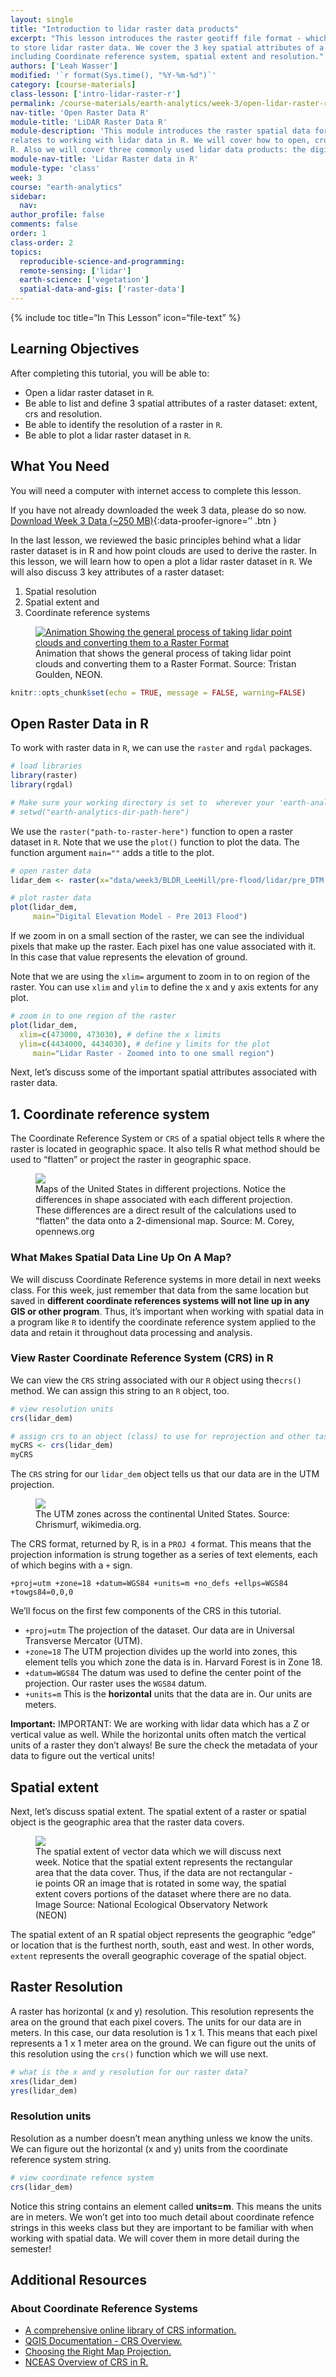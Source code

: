 ```yaml
---
layout: single
title: "Introduction to lidar raster data products"
excerpt: "This lesson introduces the raster geotiff file format - which is often used
to store lidar raster data. We cover the 3 key spatial attributes of a raster dataset
including Coordinate reference system, spatial extent and resolution."
authors: ['Leah Wasser']
modified: '`r format(Sys.time(), "%Y-%m-%d")`'
category: [course-materials]
class-lesson: ['intro-lidar-raster-r']
permalink: /course-materials/earth-analytics/week-3/open-lidar-raster-r/
nav-title: 'Open Raster Data R'
module-title: 'LiDAR Raster Data R'
module-description: 'This module introduces the raster spatial data format as it
relates to working with lidar data in R. We will cover how to open, crop and classify raster data in
R. Also we will cover three commonly used lidar data products: the digital elevation model, digital surface model and the canopy height model.'
module-nav-title: 'Lidar Raster data in R'
module-type: 'class'
week: 3
course: "earth-analytics"
sidebar:
  nav:
author_profile: false
comments: false
order: 1
class-order: 2
topics:
  reproducible-science-and-programming:
  remote-sensing: ['lidar']
  earth-science: ['vegetation']
  spatial-data-and-gis: ['raster-data']
---
```



{% include toc title="In This Lesson" icon="file-text" %}

<div class='notice--success' markdown="1">

## <i class="fa fa-graduation-cap" aria-hidden="true"></i> Learning Objectives

After completing this tutorial, you will be able to:

* Open a lidar raster dataset in `R`.
* Be able to list and define 3 spatial attributes of a raster dataset: extent, crs and resolution.
* Be able to identify the resolution of a raster in `R`.
* Be able to plot a lidar raster dataset in `R`.

## <i class="fa fa-check-square-o fa-2" aria-hidden="true"></i> What You Need

You will need a computer with internet access to complete this lesson.

If you have not already downloaded the week 3 data, please do so now.
[<i class="fa fa-download" aria-hidden="true"></i> Download Week 3 Data (~250 MB)](https://ndownloader.figshare.com/files/7446715){:data-proofer-ignore='' .btn }

</div>

In the last lesson, we reviewed the basic principles behind what a lidar raster
dataset is in R and how point clouds are used to derive the raster. In this lesson, we
will learn how to open a plot a lidar raster dataset in `R`. We will also discuss
3 key attributes of a raster dataset:

1. Spatial resolution
2. Spatial extent and
3. Coordinate reference systems

<figure>
  <a href="{{ site.url }}/images/course-materials/earth-analytics/week-3/gridding.gif">
  <img src="{{ site.url }}/images/course-materials/earth-analytics/week-3/gridding.gif" alt="Animation Showing the general process of taking lidar point clouds and converting them to a Raster Format"></a>
  <figcaption>
  Animation that shows the general process of taking lidar point clouds and
  converting them to a Raster Format. Source: Tristan Goulden, NEON.
  </figcaption>
</figure>

```r
knitr::opts_chunk$set(echo = TRUE, message = FALSE, warning=FALSE)
```

## Open Raster Data in R

To work with raster data in `R`, we can use the `raster` and `rgdal` packages.

```r
# load libraries
library(raster)
library(rgdal)

# Make sure your working directory is set to  wherever your 'earth-analytics' dir is
# setwd("earth-analytics-dir-path-here")

```

We use the `raster("path-to-raster-here")` function to open a raster dataset in `R`.
Note that we use the `plot()` function to plot the data. The function argument
`main=""` adds a title to the plot.

```r
# open raster data
lidar_dem <- raster(x="data/week3/BLDR_LeeHill/pre-flood/lidar/pre_DTM.tif")

# plot raster data
plot(lidar_dem,
     main="Digital Elevation Model - Pre 2013 Flood")

```

If we zoom in on a small section of the raster, we can see the individual pixels
that make up the raster. Each pixel has one value associated with it. In this
case that value represents the elevation of ground.

Note that we are using the `xlim=` argument to zoom in to on region of the raster.
You can use `xlim` and `ylim` to define the x and y axis extents for any plot.

```r
# zoom in to one region of the raster
plot(lidar_dem,
  xlim=c(473000, 473030), # define the x limits
  ylim=c(4434000, 4434030), # define y limits for the plot
     main="Lidar Raster - Zoomed into to one small region")

```

Next, let's discuss some of the important spatial attributes associated with raster
data.

## 1. Coordinate reference system

The Coordinate Reference System or `CRS` of a spatial object tells `R` where
the raster is located in geographic space. It also tells R what method should
be used to “flatten” or project the raster in geographic space.


<figure>
    <a href="{{ site.url }}/images/course-materials/earth-analytics/week-5/different_projections.jpg">
    <img src="{{ site.url }}/images/course-materials/earth-analytics/week-5/different_projections.jpg">
    </a>
    <figcaption> Maps of the United States in different projections. Notice the
    differences in shape associated with each different projection. These
    differences are a direct result of the calculations used to "flatten" the
    data onto a 2-dimensional map. Source: M. Corey, opennews.org</figcaption>
</figure>

### What Makes Spatial Data Line Up On A Map?

We will discuss Coordinate Reference systems in more detail in next weeks class.
For this week, just remember that data from the same location
but saved in **different coordinate references systems will not line up in any GIS or other
program**. Thus, it's important when working with spatial data in a program like
`R` to identify the coordinate reference system applied to the data and retain
it throughout data processing and analysis.

### View Raster Coordinate Reference System (CRS) in R

We can view the `CRS` string associated with our `R` object using the`crs()`
method. We can assign this string to an `R` object, too.

```r
# view resolution units
crs(lidar_dem)

# assign crs to an object (class) to use for reprojection and other tasks
myCRS <- crs(lidar_dem)
myCRS

```

The `CRS` string for our `lidar_dem` object tells us that our data are in the UTM
projection.

<figure>
    <a href="{{ site.url }}/images/course-materials/earth-analytics/week-3/UTM_zones.png">
    <img src="{{ site.url }}/images/course-materials/earth-analytics/week-3/UTM_zones.png"></a>
   	<figcaption> The UTM zones across the continental United States. Source:
   	Chrismurf, wikimedia.org.
		</figcaption>
</figure>

The CRS format, returned by R, is in a `PROJ 4` format. This means that the projection
information is strung together as a series of text elements, each of which
begins with a `+` sign.

 `+proj=utm +zone=18 +datum=WGS84 +units=m +no_defs +ellps=WGS84 +towgs84=0,0,0`

We'll focus on the first few components of the CRS in this tutorial.

* `+proj=utm` The projection of the dataset. Our data are in Universal
Transverse Mercator (UTM).
* `+zone=18` The UTM projection divides up the world into zones, this element
tells you which zone the data is in. Harvard Forest is in Zone 18.
* `+datum=WGS84` The datum was used to define the center point of the
projection. Our raster uses the `WGS84` datum.
* `+units=m` This is the **horizontal** units that the data are in. Our units
are meters.


<div class="notice" markdown="1">
<i fa fa-star></i>**Important:**
IMPORTANT: We are working with lidar data which has a Z or vertical value as well.
While the horizontal units often match the vertical units of a raster they don't
always! Be sure the check the metadata of your data to figure out the vertical
units!
</div>

## Spatial extent

Next, let's discuss spatial extent. The spatial extent of a raster or spatial
object is the geographic area that the raster data covers.

<figure>
    <a href="{{ site.baseurl}}/images/course-materials/earth-analytics/week-5/spatial_extent.png">
    <img src="{{ site.baseurl}}/images/course-materials/earth-analytics/week-5/spatial_extent.png">
    </a>
    <figcaption> The spatial extent of vector data which we will discuss next week.
    Notice that the spatial extent represents the rectangular area that the data cover.
    Thus, if the data are not rectangular - ie points OR an image that is rotated in some way,
    the spatial extent covers portions of the dataset where there are no data.
    Image Source: National Ecological Observatory Network (NEON)
    </figcaption>
</figure>

The spatial extent of an R spatial object represents the geographic "edge" or
location that is the furthest north, south, east and west. In other words, `extent`
represents the overall geographic coverage of the spatial object.

## Raster Resolution

A raster has horizontal (x and y) resolution. This resolution represents the
area on the ground that each pixel covers. The units for our data are in meters.
In this case, our data resolution is 1 x 1. This means that each pixel represents
a 1 x 1 meter area on the ground. We can figure out the units of this resolution
using the `crs()` function which we will use next.

```r
# what is the x and y resolution for our raster data?
xres(lidar_dem)
yres(lidar_dem)

```

### Resolution units

Resolution as a number doesn't mean anything unless we know the units. We can
figure out the horizontal (x and y) units from the coordinate reference system
string.

```r
# view coordinate refence system
crs(lidar_dem)

```

Notice this string contains an element called **units=m**. This means the units
are in meters. We won't get into too much detail about coordinate refence strings
in this weeks class but they are important to be familiar with when working with spatial
data. We will cover them in more detail during the semester!


<div class="notice--info" markdown="1">

## Additional Resources

### About Coordinate Reference Systems

* <a href="http://spatialreference.org/ref/epsg/" target="_blank"> A comprehensive online library of CRS information.</a>
* <a href="http://docs.qgis.org/2.0/en/docs/gentle_gis_introduction/coordinate_reference_systems.html" target="_blank">QGIS Documentation - CRS Overview.</a>
* <a href="https://source.opennews.org/en-US/learning/choosing-right-map-projection/" target="_blank">Choosing the Right Map Projection.</a>
* <a href="https://www.nceas.ucsb.edu/~frazier/RSpatialGuides/OverviewCoordinateReferenceSystems.pdf" target="_blank"> NCEAS Overview of CRS in R.</a>

</div>
